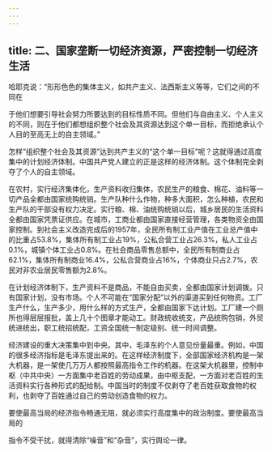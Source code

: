 ```yaml
---
---
---
```

title: 二、国家垄断一切经济资源，严密控制一切经济生活
---



哈耶克说：“形形色色的集体主义，如共产主义、法西斯主义等等，它们之间的不同在

于他们想要引导社会努力所要达到的目标性质不同。但他们与自由主义、个人主义的不同，则在于他们都想组织整个社会及其资源达到这个单一目标，而拒绝承认个人目的至高无上的自主领域。”

怎样“组织整个社会及其资源”达到共产主义的“这个单一目标”呢？这就得通过高度集中的计划经济体制。中国共产党人建立的正是这样的经济体制。这个体制完全剥夺了个人的自主领域。

在农村，实行经济集体化，生产资料收归集体，农民生产的粮食、棉花、油料等一切产品全都由国家统购统销。生产队种什么作物，种多大面积，怎么种植，农民和生产队的干部没有权力决定。实行粮、棉、油统购统销以后，城乡居民的生活资料全都由国家凭票证供应。在城市，工商业都由国家直接经营管理，各类物资全由国家控制。到社会主义改造完成后的1957年，全民所有制工业产值在工业总产值中的比重占53.8%，集体所有制工业占19%，公私合营工业占26.3%，私人工业占0.1%，城镇个体工业占0.8%。在社会商品零售总额中，全民所有制商业占62.1%，集体所有制商业16.4%，公私合营商业占16%，个体商业只占2.7%，农民对非农业居民零售额为2.8%。

在计划经济体制下，生产资料不是商品，不能自由买卖，全都由国家计划调拨。只有国家计划，没有市场。个人不可能在“国家分配”以外的渠道买到任何物资。工厂生产什么，生产多少，用什么样的方式生产，全都由国家下达计划。工厂建一个厕所也得层层报批，盖上几十个图章才能动工。财政统收统支，产品统购包销，外贸统进统出，职工统招统配，工资全国统一制定级别、统一时间调整。

经济建设的重大决策集中到中央。其中，毛泽东的个人意见份量最重。例如，中国的很多经济指标是毛泽东提出来的。在这样经济制度下，全部国家经济机构是一架大机器，是一架使几万万人都按照最高指令工作的机器。在这架大机器里，控制中枢（中共中央）一方面集中老百姓的劳动成果，由中枢支配，一方面对老百姓的生活资料实行各种形式的配给制。中国当时的制度不仅剥夺了老百姓获取食物的权利，也剥夺了百姓通过自己的劳动创造食物的权力。

要使最高当局的经济指令畅通无阻，就必须实行高度集中的政治制度。要使最高当局的

指令不受干扰，就得清除“噪音”和“杂音”，实行舆论一律。